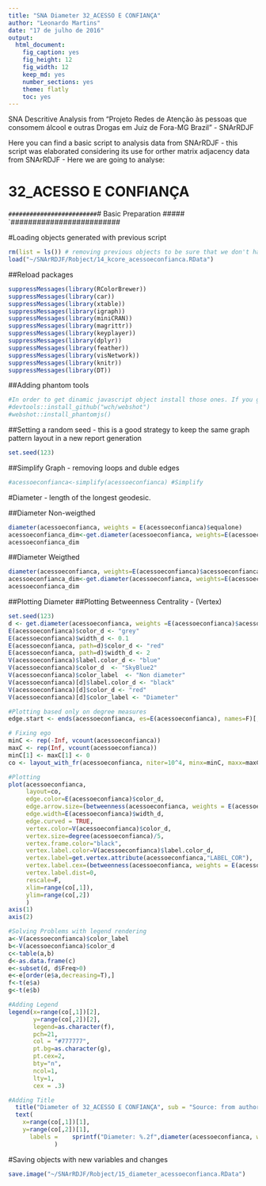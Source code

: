 ```yaml
---
title: "SNA Diameter 32_ACESSO E CONFIANÇA"
author: "Leonardo Martins"
date: "17 de julho de 2016"
output: 
  html_document: 
    fig_caption: yes
    fig_height: 12
    fig_width: 12
    keep_md: yes
    number_sections: yes
    theme: flatly
    toc: yes
---
```

SNA Descritive Analysis from "Projeto Redes de Atenção às pessoas que consomem álcool e outras Drogas em Juiz de Fora-MG   Brazil"  - SNArRDJF

Here you can find a basic script to analysis data from SNArRDJF - this script was elaborated considering its use for orther matrix adjacency data from SNArRDJF - Here we are going to analyse:

# 32_ACESSO E CONFIANÇA

`#########################
`# Basic Preparation #####
`#########################

#Loading objects generated with previous script 
```r
rm(list = ls()) # removing previous objects to be sure that we don't have objects conflicts name
load("~/SNArRDJF/Robject/14_kcore_acessoeconfianca.RData")
```
##Reload packages
```r
suppressMessages(library(RColorBrewer))
suppressMessages(library(car))
suppressMessages(library(xtable))
suppressMessages(library(igraph))
suppressMessages(library(miniCRAN))
suppressMessages(library(magrittr))
suppressMessages(library(keyplayer))
suppressMessages(library(dplyr))
suppressMessages(library(feather))
suppressMessages(library(visNetwork))
suppressMessages(library(knitr))
suppressMessages(library(DT))
```
##Adding phantom tools
```r
#In order to get dinamic javascript object install those ones. If you get problems installing go to Stackoverflow.com and type your error to discover what to do. In some cases the libraries need to be intalled in outside R libs.
#devtools::install_github("wch/webshot")
#webshot::install_phantomjs()
```
##Setting a random seed - this is a good strategy to keep the same graph pattern layout in a new report generation
```r
set.seed(123)
```

##Simplify Graph - removing loops and duble edges 
```r
#acessoeconfianca<-simplify(acessoeconfianca) #Simplify
```


#Diameter - length of the longest geodesic.

##Diameter Non-weigthed 
```r
diameter(acessoeconfianca, weights = E(acessoeconfianca)$equalone)
acessoeconfianca_dim<-get.diameter(acessoeconfianca, weights=E(acessoeconfianca)$equalone)
acessoeconfianca_dim
```
##Diameter Weigthed 
```r
diameter(acessoeconfianca, weights=E(acessoeconfianca)$acessoeconfianca)
acessoeconfianca_dim<-get.diameter(acessoeconfianca, weights=E(acessoeconfianca)$acessoeconfianca)
acessoeconfianca_dim
```
##Plotting Diameter
##Plotting Betweenness Centrality - (Vertex)
```r
set.seed(123)
d <- get.diameter(acessoeconfianca, weights =E(acessoeconfianca)$acessoeconfianca )
E(acessoeconfianca)$color_d <- "grey"
E(acessoeconfianca)$width_d <- 0.1
E(acessoeconfianca, path=d)$color_d <- "red"
E(acessoeconfianca, path=d)$width_d <- 2
V(acessoeconfianca)$label.color_d <- "blue"
V(acessoeconfianca)$color_d  <- "SkyBlue2"
V(acessoeconfianca)$color_label  <- "Non diameter"
V(acessoeconfianca)[d]$label.color_d <- "black"
V(acessoeconfianca)[d]$color_d <- "red"
V(acessoeconfianca)[d]$color_label <- "Diameter"

#Plotting based only on degree measures 
edge.start <- ends(acessoeconfianca, es=E(acessoeconfianca), names=F)[,1]

# Fixing ego
minC <- rep(-Inf, vcount(acessoeconfianca))
maxC <- rep(Inf, vcount(acessoeconfianca))
minC[1] <- maxC[1] <- 0
co <- layout_with_fr(acessoeconfianca, niter=10^4, minx=minC, maxx=maxC,miny=minC, maxy=maxC, weights = E(acessoeconfianca)$acessoeconfianca)

#Plotting
plot(acessoeconfianca, 
     layout=co,
     edge.color=E(acessoeconfianca)$color_d,
     edge.arrow.size=(betweenness(acessoeconfianca, weights = E(acessoeconfianca)$acessoeconfianca)+1)/100000,
     edge.width=E(acessoeconfianca)$width_d,
     edge.curved = TRUE,
     vertex.color=V(acessoeconfianca)$color_d,
     vertex.size=degree(acessoeconfianca)/5,
     vertex.frame.color="black",
     vertex.label.color=V(acessoeconfianca)$label.color_d,
     vertex.label=get.vertex.attribute(acessoeconfianca,"LABEL_COR"),
     vertex.label.cex=(betweenness(acessoeconfianca, weights = E(acessoeconfianca)$acessoeconfianca)+1)/10000,
     vertex.label.dist=0,
     rescale=F,
     xlim=range(co[,1]), 
     ylim=range(co[,2])
     )
axis(1)
axis(2)

#Solving Problems with legend rendering 
a<-V(acessoeconfianca)$color_label 
b<-V(acessoeconfianca)$color_d
c<-table(a,b)
d<-as.data.frame(c)
e<-subset(d, d$Freq>0)
e<-e[order(e$a,decreasing=T),] 
f<-t(e$a)
g<-t(e$b)

#Adding Legend
legend(x=range(co[,1])[2], 
       y=range(co[,2])[2],
       legend=as.character(f),
       pch=21,
       col = "#777777", 
       pt.bg=as.character(g),
       pt.cex=2,
       bty="n", 
       ncol=1,
       lty=1,
       cex = .3)

#Adding Title
  title("Diameter of 32_ACESSO E CONFIANÇA", sub = "Source: from authors ")
  text( 
    x=range(co[,1])[1],
    y=range(co[,2])[1], 
      labels =    sprintf("Diameter: %.2f",diameter(acessoeconfianca, weights = E(acessoeconfianca)$acessoeconfianca))
             )
```
#Saving objects with new variables and changes
```r
save.image("~/SNArRDJF/Robject/15_diameter_acessoeconfianca.RData") 
```


